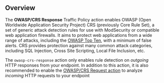 ## Overview

The **OWASP/CRS Response** Traffic Policy action enables OWASP (Open Worldwide Application
Security Project) CRS (previously Core Rule Set), a set of generic attack detection
rules for use with ModSecurity or compatible web application firewalls. It aims to protect
web applications from a wide range of attacks, including the
[OWASP Top Ten](https://owasp.org/www-project-top-ten/), with a minimum of false alerts.
CRS provides protection against many common attack categories, including SQL Injection,
Cross Site Scripting, Local File Inclusion, etc.

The `owasp-crs-response` action only enables rule detection on _outgoing_ HTTP responses from your
endpoint. In addition to this action, it is also recommended to enable the [OWASP/CRS Request
action](/traffic-policy/actions/owasp-crs-request/) to analyze _incoming_ HTTP requests to your endpoint
